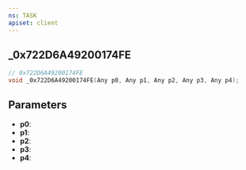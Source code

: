 ```yaml
---
ns: TASK
apiset: client
---
```

## _0x722D6A49200174FE

```c
// 0x722D6A49200174FE
void _0x722D6A49200174FE(Any p0, Any p1, Any p2, Any p3, Any p4);
```


## Parameters
* **p0**:
* **p1**:
* **p2**:
* **p3**:
* **p4**: